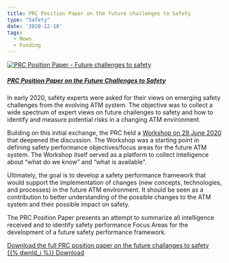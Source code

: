 ```yaml
---
title: PRC Position Paper on the future challenges to Safety
type: "Safety"
date: '2020-12-18'
tags:
  - News
  - Funding
---
```


<div class="container">
<div class="row align-items-start">


<div class="col-sm-3">
<div class="card border-0"><a href="/library/pp_prc_2020_12_Challenges_to_Safety.pdf">
  <img class="card-img-top" src="/images/prc/prc_pos1.jpg" alt="PRC Position Paper - Future challenges to safety">
  <div class="card-body"><h5 class="card-title">PRC Position Paper on the Future Challenges to Safety</h5></a><p class="card-text"></p>
</div></div>
</div>

<div class="col-sm-9">
In early 2020, safety experts were asked for their views on emerging safety challenges from the evolving ATM system. The objective was to collect a wide spectrum of expert views on future challenges to safety and how to identify and measure potential risks in a changing ATM environment.

Building on this initial exchange, the PRC held a [Workshop on 29 June 2020](/publications/prc/news/2020_06_29_prc_ws_saf/) that deepened the discussion. The Workshop was a starting point in defining safety performance objectives/focus areas for the future ATM system. The Workshop itself served as a platform to collect intelligence about “what do we know” and “what is available”.

Ultimately, the goal is to develop a safety performance framework that would support the implementation of changes (new concepts, technologies, and processes) in the future ATM environment. It should be seen as a contribution to better understanding of the possible changes to the ATM system and their possible impact on safety.

The PRC Position Paper presents an attempt to summarize all intelligence received and to identify safety performance Focus Areas for the development of a future safety performance framework.

<a href="/library/pp_prc_2020_12_Challenges_to_Safety.pdf" class="btn btn-secondary" role="button" target="_blank"> Download the full PRC position paper on the future challanges to safety <br> {{% dwnld_i %}} Download </a>

</div>

</div></div>